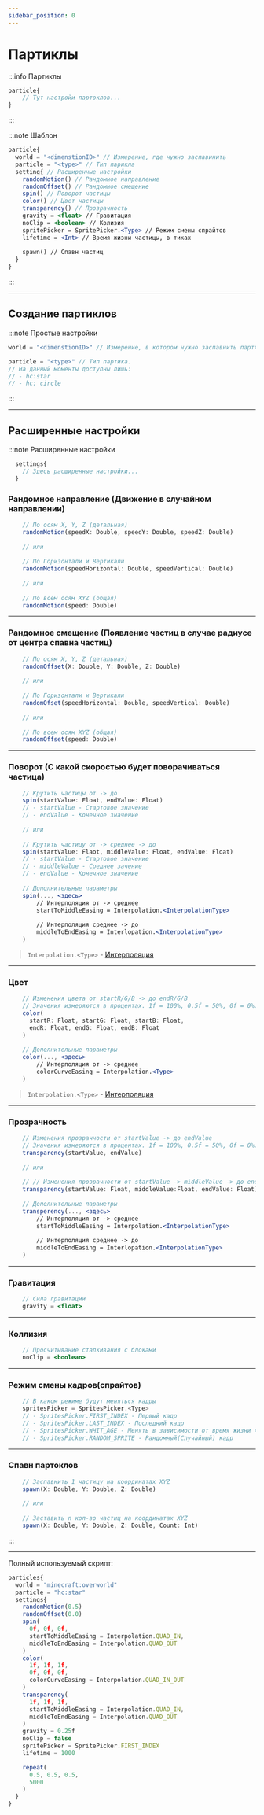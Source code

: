 ```yaml
---
sidebar_position: 0
---
```


# Партиклы

:::info Партиклы
```jsx
particle{
    // Тут настройи партоклов...
}
```
:::

:::note Шаблон
```jsx
particle{
  world = "<dimenstionID>" // Измерение, где нужно заспавинить
  particle = "<type>" // Тип парикла
  setting{ // Расширенные настройки
    randomMotion() // Рандомное направление
    randomOffset() // Рандомное смещение
    spin() // Поворот частицы
    color() // Цвет частицы
    transparency() // Прозрачность
    gravity = <float> // Гравитация
    noClip = <boolean> // Колизия
    spritePicker = SpritePicker.<Type> // Режим смены спрайтов
    lifetime = <Int> // Время жизни частицы, в тиках
    
    spawn() // Спавн частиц
  }
}
```
:::

---

## Создание партиклов

:::note Простые настройки
```jsx
world = "<dimenstionID>" // Измерение, в котором нужно заспавнить партиклы
```
```jsx
particle = "<type>" // Тип партика.
// На данный моменты доступны лишь:
// - hc:star
// - hc: circle
```
:::

---

## Расширенные настройки

:::note Расширенные настройки

```jsx
  settings{
    // Здесь расширенные настройки...
  }
```

### Рандомное направление (Движение в случайном направлении)
```jsx
    // По осям X, Y, Z (детальная)
    randomMotion(speedX: Double, speedY: Double, speedZ: Double)
    
    // или
    
    // По Горизонтали и Вертикали
    randomMotion(speedHorizontal: Double, speedVertical: Double)
    
    // или
    
    // По всем осям XYZ (общая)
    randomMotion(speed: Double)
```
---
### Рандомное смещение (Появление частиц в случае радиусе от центра спавна частиц)
```jsx
    // По осям X, Y, Z (детальная)
    randomOffset(X: Double, Y: Double, Z: Double)
    
    // или
    
    // По Горизонтали и Вертикали
    randomOfset(speedHorizontal: Double, speedVertical: Double)
    
    // или
    
    // По всем осям XYZ (общая)
    randomOffset(speed: Double)
```
---
### Поворот (С какой скоростью будет поворачиваться частица)
```jsx
    // Крутить частицы от -> до
    spin(startValue: Float, endValue: Float)
    // - startValue - Стартовое значение
    // - endValue - Конечное значение
    
    // или
    
    // Крутить частицу от -> среднее -> до
    spin(startValue: Flaot, middleValue: Float, endValue: Float)
    // - startValue - Стартовое значение
    // - middleValue - Среднее зачение
    // - endValue - Конечное значение
    
    // Дополнительные параметры
    spin(..., <здесь>
        // Интерполяция от -> среднее
        startToMiddleEasing = Interpolation.<InterpolationType>
        
        // Интерполяция среднее -> до
        middleToEndEasing = Interlopation.<InterpolationType>
    )
```

> `Interpolation.<Type>` - [Интерполяция](../9-Tools/99-interpolations)
---
### Цвет
```jsx
    // Изменения цвета от startR/G/B -> до endR/G/B
    // Значения измеряются в процентах. 1f = 100%, 0.5f = 50%, 0f = 0%.
    color(
      startR: Float, startG: Float, startB: Float,
      endR: Float, endG: Float, endB: Float
    )
    
    // Дополнительные параметры
    color(..., <здесь>
        // Интерполяция от -> среднее
        colorCurveEasing = Interpolation.<Type>
    )
```

> `Interpolation.<Type>` - [Интерполяция](../9-Tools/99-interpolations)
---
### Прозрачность
```jsx
    // Изменения прозрачности от startValue -> до endValue
    // Значения измеряются в процентах. 1f = 100%, 0.5f = 50%, 0f = 0%.
    transparency(startValue, endValue)
    
    // или
    
    // // Изменения прозрачности от startValue -> middleValue -> до endValue
    transparency(startValue: Float, middleValue:Float, endValue: Float)
    
    // Дополнительные параметры
    transperency(..., <здесь>
        // Интерполяция от -> среднее
        startToMiddleEasing = Interpolation.<InterpolationType>
        
        // Интерполяция среднее -> до
        middleToEndEasing = Interlopation.<InterpolationType>
    )
```
---
### Гравитация
```jsx
    // Сила гравитации
    gravity = <float>
```
---
### Коллизия
```jsx
    // Просчитывание сталкивания с блоками
    noClip = <boolean>
```
---
### Режим смены кадров(спрайтов)
```jsx
    // В каком режиме будут меняться кадры
    spritesPicker = SpritesPicker.<Type>
    // - SpritesPicker.FIRST_INDEX - Первый кадр
    // - SpritesPicker.LAST_INDEX - Последний кадр
    // - SpritesPicker.WHIT_AGE - Менять в зависимости от время жизни частицы
    // - SpritesPicker.RANDOM_SPRITE - Рандомный(Случайный) кадр
```
---
### Спавн партоклов
```jsx
    // Заспавнить 1 частицу на координатах XYZ
    spawn(X: Double, Y: Double, Z: Double)
    
    // или
    
    // Заставить n кол-во частиц на координатах XYZ
    spawn(X: Double, Y: Double, Z: Double, Count: Int)
```
:::

---

Полный используемый скрипт:
```jsx
particles{
  world = "minecraft:overworld"
  particle = "hc:star"
  settings{
    randomMotion(0.5)
    randomOffset(0.0)
    spin(
      0f, 0f, 0f,
      startToMiddleEasing = Interpolation.QUAD_IN,
      middleToEndEasing = Interpolation.QUAD_OUT
    )
    color(
      1f, 1f, 1f,
      0f, 0f, 0f,
      colorCurveEasing = Interpolation.QUAD_IN_OUT
    )
    transparency(
      1f, 1f, 1f,
      startToMiddleEasing = Interpolation.QUAD_IN,
      middleToEndEasing = Interpolation.QUAD_OUT
    )
    gravity = 0.25f
    noClip = false
    spritePicker = SpritePicker.FIRST_INDEX
    lifetime = 1000

    repeat(
      0.5, 0.5, 0.5,
      5000
    )
  }
}
```
